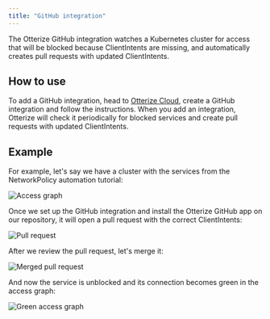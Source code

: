 ```yaml
---
title: "GitHub integration"
---
```


The Otterize GitHub integration watches a Kubernetes cluster for access that will be blocked because ClientIntents are missing, and automatically creates pull requests with updated ClientIntents.

## How to use
To add a GitHub integration, head to [Otterize Cloud](https://app.otterize.com), create a GitHub integration and follow the instructions.
When you add an integration, Otterize will check it periodically for blocked services and create pull requests with updated ClientIntents.

## Example
For example, let's say we have a cluster with the services from the NetworkPolicy automation tutorial:

![Access graph](/img/quick-tutorials/network-policies/protected.png)

Once we set up the GitHub integration and install the Otterize GitHub app on our repository, it will open a pull request with the correct ClientIntents:

![Pull request](/img/github-pullrequest.png)

After we review the pull request, let's merge it:

![Merged pull request](/img/github-merged.png)

And now the service is unblocked and its connection becomes green in the access graph:

![Green access graph](/img/github-pr-success.png)
